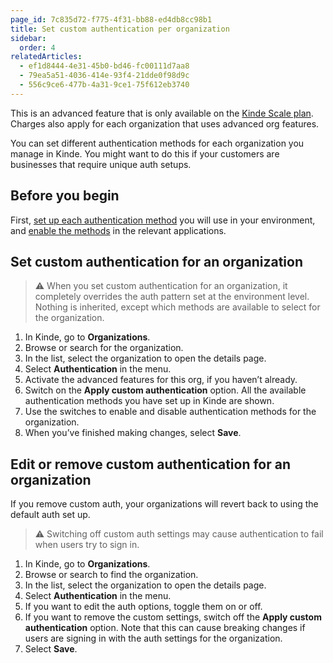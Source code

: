 ```yaml
---
page_id: 7c835d72-f775-4f31-bb88-ed4db8cc98b1
title: Set custom authentication per organization
sidebar:
  order: 4
relatedArticles:
  - ef1d8444-4e31-45b0-bd46-fc00111d7aa8
  - 79ea5a51-4036-414e-93f4-21dde0f98d9c
  - 556c9ce6-477b-4a31-9ce1-75f612eb3740
---
```


<Aside type="upgrade">

This is an advanced feature that is only available on the [Kinde Scale plan](https://kinde.com/pricing/). Charges also apply for each organization that uses advanced org features.

</Aside>

You can set different authentication methods for each organization you manage in Kinde. You might want to do this if your customers are businesses that require unique auth setups.

## Before you begin

First, [set up each authentication method](/authenticate/authentication-methods/set-up-user-authentication/) you will use in your environment, and [enable the methods](/authenticate/manage-authentication/manage-authentication-applications/) in the relevant applications.

## Set custom authentication for an organization

> ⚠️ When you set custom authentication for an organization, it completely overrides the auth pattern set at the environment level. Nothing is inherited, except which methods are available to select for the organization.

1. In Kinde, go to **Organizations**.
2. Browse or search for the organization.
3. In the list, select the organization to open the details page.
4. Select **Authentication** in the menu.
5. Activate the advanced features for this org, if you haven’t already.
6. Switch on the **Apply custom authentication** option. All the available authentication methods you have set up in Kinde are shown.
7. Use the switches to enable and disable authentication methods for the organization.
8. When you’ve finished making changes, select **Save**.

## Edit or remove custom authentication for an organization

If you remove custom auth, your organizations will revert back to using the default auth set up.

> ⚠️ Switching off custom auth settings may cause authentication to fail when users try to sign in.

1. In Kinde, go to **Organizations**.
2. Browse or search to find the organization.
3. In the list, select the organization to open the details page.
4. Select **Authentication** in the menu.
5. If you want to edit the auth options, toggle them on or off.
6. If you want to remove the custom settings, switch off the **Apply custom authentication** option. Note that this can cause breaking changes if users are signing in with the auth settings for the organization.
7. Select **Save**.
